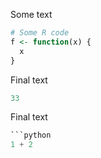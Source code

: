 Some text
```r
# Some R code
f <- function(x) {
  x
}
```


Final text
```r
33
```


Final text
```SQL
```python
1 + 2
```
